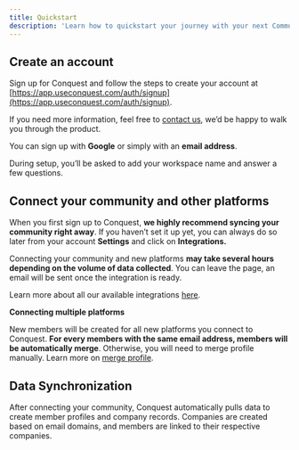 ```yaml
---
title: Quickstart
description: 'Learn how to quickstart your journey with your next Community CRM'
---
```


## Create an account

Sign up for Conquest and follow the steps to create your account at [https://app.useconquest.com/auth/signup](https://app.useconquest.com/auth/signup).

If you need more information, feel free to [contact us](mailto:support@useconquest.com), we’d be happy to walk you through the product.

You can sign up with **Google** or simply with an **email address**.

During setup, you’ll be asked to add your workspace name and answer a few questions.


## Connect your community and other platforms

When you first sign up to Conquest, **we highly recommend syncing your community right away**. If you haven’t set it up yet, you can always do so later from your account **Settings** and click on **Integrations.**

Connecting your community and new platforms **may take several hours depending on the volume of data collected**. You can leave the page, an email will be sent once the integration is ready.

Learn more about all our available integrations [here](/integrations).

**Connecting multiple platforms**

New members will be created for all new platforms you connect to Conquest. **For every members with the same email address, members will be automatically merge**. Otherwise, you will need to merge profile manually. Learn more on [merge profile](/merge-profile).


## Data Synchronization

After connecting your community, Conquest automatically pulls data to create member profiles and company records. Companies are created based on email domains, and members are linked to their respective companies.